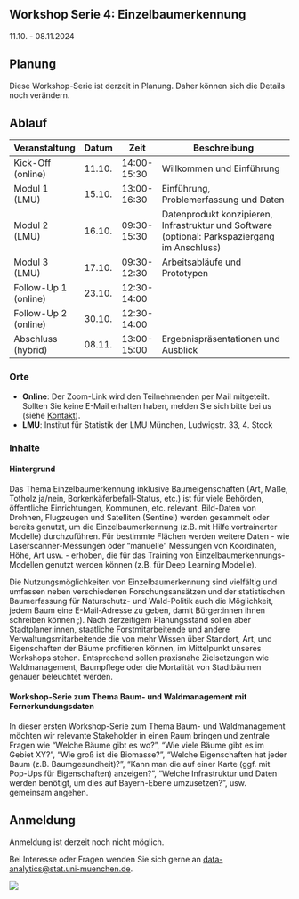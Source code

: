 ## Workshop Serie 4: Einzelbaumerkennung {.unnumbered}

11.10. - 08.11.2024

::: {.callout-note}
## Planung
Diese Workshop-Serie ist derzeit in Planung. Daher können sich die Details noch verändern.
:::

## Ablauf

| Veranstaltung              | Datum       | Zeit         | Beschreibung                                                |
|----------------------------|-------------|--------------|-------------------------------------------------------------|
| Kick-Off (online)          | 11.10.      | 14:00-15:30  | Willkommen und Einführung                                   |
| Modul 1 (LMU)              | 15.10.      | 13:00-16:30  | Einführung, Problemerfassung und Daten                      |
| Modul 2 (LMU)              | 16.10.      | 09:30-15:30  | Datenprodukt konzipieren, Infrastruktur und Software (optional: Parkspaziergang im Anschluss) |
| Modul 3 (LMU)              | 17.10.      | 09:30-12:30  | Arbeitsabläufe und Prototypen                               |
| Follow-Up 1 (online)       | 23.10.      | 12:30-14:00  |                                                             |
| Follow-Up 2 (online)       | 30.10.      | 12:30-14:00  |                                                             |
| Abschluss (hybrid)         | 08.11.      | 13:00-15:00  | Ergebnispräsentationen und Ausblick                         |


### Orte

- **Online**: Der Zoom-Link wird den Teilnehmenden per Mail mitgeteilt. Sollten Sie keine E-Mail erhalten haben, melden Sie sich bitte bei us (siehe [Kontakt](kontakt.html)).
- **LMU**: Institut für Statistik der LMU München, Ludwigstr. 33, 4. Stock

### Inhalte

#### Hintergrund
Das Thema Einzelbaumerkennung inklusive Baumeigenschaften (Art, Maße, Totholz ja/nein, Borkenkäferbefall-Status, etc.) ist für viele Behörden, öffentliche Einrichtungen, Kommunen, etc. relevant. 
Bild-Daten von Drohnen, Flugzeugen und Satelliten (Sentinel) werden gesammelt oder bereits genutzt, um die Einzelbaumerkennung (z.B. mit Hilfe vortrainerter Modelle) durchzuführen. Für bestimmte Flächen werden weitere Daten - wie Laserscanner-Messungen oder “manuelle” Messungen von Koordinaten, Höhe, Art usw. - erhoben, die für das Training von Einzelbaumerkennungs-Modellen genutzt werden können (z.B. für Deep Learning Modelle).

Die Nutzungsmöglichkeiten von Einzelbaumerkennung sind vielfältig und umfassen neben verschiedenen Forschungsansätzen und der statistischen Baumerfassung für Naturschutz- und Wald-Politik auch die Möglichkeit, jedem Baum eine E-Mail-Adresse zu geben, damit Bürger:innen ihnen schreiben können ;). Nach derzeitigem Planungsstand sollen aber Stadtplaner:innen, staatliche Forstmitarbeitende und andere Verwaltungsmitarbeitende die von mehr Wissen über Standort, Art, und Eigenschaften der Bäume profitieren können, im Mittelpunkt unseres Workshops stehen. Entsprechend sollen praxisnahe Zielsetzungen wie Waldmanagement, Baumpflege oder die Mortalität von Stadtbäumen genauer beleuchtet werden.


#### Workshop-Serie zum Thema Baum- und Waldmanagement mit Fernerkundungsdaten
In dieser ersten Workshop-Serie zum Thema Baum- und Waldmanagement möchten wir relevante Stakeholder in einen Raum bringen und zentrale Fragen wie “Welche Bäume gibt es wo?”, “Wie viele Bäume gibt es im Gebiet XY?”, “Wie groß ist die Biomasse?”, “Welche Eigenschaften hat jeder Baum (z.B. Baumgesundheit)?”, “Kann man die auf einer Karte (ggf. mit Pop-Ups für Eigenschaften) anzeigen?”, “Welche Infrastruktur und Daten werden benötigt, um dies auf Bayern-Ebene umzusetzen?”, usw. gemeinsam angehen. 





## Anmeldung

Anmeldung ist derzeit noch nicht möglich.

Bei Interesse oder Fragen wenden Sie sich gerne an [data-analytics@stat.uni-muenchen.de](mailto:data-analytics@stat.uni-muenchen.de).

![](icons/Logos.png) 